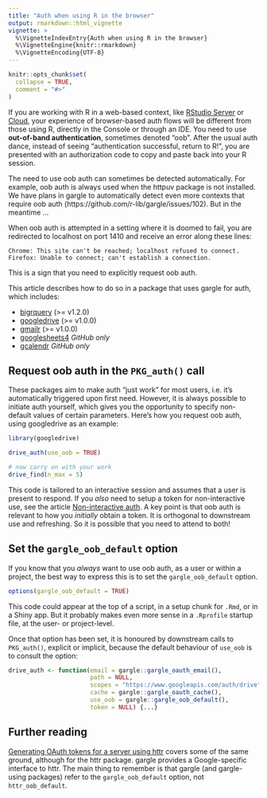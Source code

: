 ```yaml
---
title: "Auth when using R in the browser"
output: rmarkdown::html_vignette
vignette: >
  %\VignetteIndexEntry{Auth when using R in the browser}
  %\VignetteEngine{knitr::rmarkdown}
  %\VignetteEncoding{UTF-8}
---
```


```r
knitr::opts_chunk$set(
  collapse = TRUE,
  comment = "#>"
)
```

If you are working with R in a web-based context, like [RStudio Server](https://www.rstudio.com/products/rstudio-server/) or [Cloud](https://rstudio.cloud), your experience of browser-based auth flows will be
different from those using R, directly in the Console or through an IDE. You need to use **out-of-band authentication**, sometimes denoted "oob". After the usual auth dance, instead of seeing "authentication successful, return to R!", you are presented with an authorization code to copy and paste back into your R session.

The need to use oob auth can sometimes be detected automatically. For example, oob auth is always used when the httpuv package is not installed. We have plans in gargle to automatically detect even more contexts that require oob auth (https://github.com/r-lib/gargle/issues/102). But in the meantime ...

When oob auth is attempted in a setting where it is doomed to fail, you are redirected to localhost on port 1410 and receive an error along these lines:

```
Chrome: This site can't be reached; localhost refused to connect.
Firefox: Unable to connect; can't establish a connection.
```

This is a sign that you need to explicitly request oob auth.

This article describes how to do so in a package that uses gargle for auth, which includes:

  * [bigrquery](https://bigrquery.r-dbi.org) (>= v1.2.0)
  * [googledrive](https://googledrive.tidyverse.org) (>= v1.0.0)
  * [gmailr](https://gmailr.r-lib.org) (>= v1.0.0)
  * [googlesheets4](https://googlesheets4.tidyverse.org) *GitHub only*
  * [gcalendr](https://andrie.github.io/gcalendr/) *GitHub only*

## Request oob auth in the `PKG_auth()` call

These packages aim to make auth "just work" for most users, i.e. it's automatically triggered upon first need. However, it is always possible to initiate auth yourself, which gives you the opportunity to specify non-default values of certain parameters. Here's how you request oob auth, using googledrive as an example:

```r
library(googledrive)

drive_auth(use_oob = TRUE)

# now carry on with your work
drive_find(n_max = 5)
```

This code is tailored to an interactive session and assumes that a user is present to respond. If you *also* need to setup a token for non-interactive use, see the article [Non-interactive auth](https://gargle.r-lib.org/articles/non-interactive-auth.html). A key point is that oob auth is relevant to how you *initially* obtain a token. It is orthogonal to downstream use and refreshing. So it is possible that you need to attend to both!

## Set the `gargle_oob_default` option

If you know that you *always* want to use oob auth, as a user or within a project, the best way to express this is to set the `gargle_oob_default` option.

```r
options(gargle_oob_default = TRUE)
```

This code could appear at the top of a script, in a setup chunk for `.Rmd`, or in a Shiny app. But it probably makes even more sense in a `.Rprofile` startup file, at the user- or project-level.

Once that option has been set, it is honoured by downstream calls to `PKG_auth()`, explicit or implicit, because the default behaviour of `use_oob` is to consult the option:

```r
drive_auth <- function(email = gargle::gargle_oauth_email(),
                       path = NULL,
                       scopes = "https://www.googleapis.com/auth/drive",
                       cache = gargle::gargle_oauth_cache(),
                       use_oob = gargle::gargle_oob_default(),
                       token = NULL) {...}
```

## Further reading

[Generating OAuth tokens for a server using httr](https://support.rstudio.com/hc/en-us/articles/217952868-Generating-OAuth-tokens-from-a-server) covers some of the same ground, although for the httr package. gargle provides a Google-specific interface to httr. The main thing to remember is that gargle (and gargle-using packages) refer to the `gargle_oob_default` option, not `httr_oob_default`.
